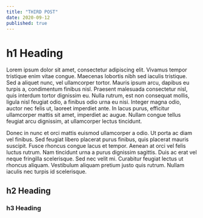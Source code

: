 ```yaml
---
title: "THIRD POST"
date: 2020-09-12
published: true
---
```


# h1 Heading


Lorem ipsum dolor sit amet, consectetur adipiscing elit. Vivamus tempor tristique enim vitae congue. Maecenas lobortis nibh sed iaculis tristique. Sed a aliquet nunc, vel ullamcorper tortor. Mauris ipsum arcu, dapibus eu turpis a, condimentum finibus nisl. Praesent malesuada consectetur nisl, quis interdum tortor dignissim eu. Nulla rutrum, est non consequat mollis, ligula nisl feugiat odio, a finibus odio urna eu nisi. Integer magna odio, auctor nec felis ut, laoreet imperdiet ante. In lacus purus, efficitur ullamcorper mattis sit amet, imperdiet ac augue. Nullam congue tellus feugiat arcu dignissim, at ullamcorper lectus tincidunt.

Donec in nunc et orci mattis euismod ullamcorper a odio. Ut porta ac diam vel finibus. Sed feugiat libero placerat purus finibus, quis placerat mauris suscipit. Fusce rhoncus congue lacus et tempor. Aenean at orci vel felis luctus rutrum. Nam tincidunt urna a purus dignissim sagittis. Duis ac erat vel neque fringilla scelerisque. Sed nec velit mi. Curabitur feugiat lectus ut rhoncus aliquam. Vestibulum aliquam pretium justo quis rutrum. Nullam iaculis nec turpis id scelerisque.

## h2 Heading

### h3 Heading